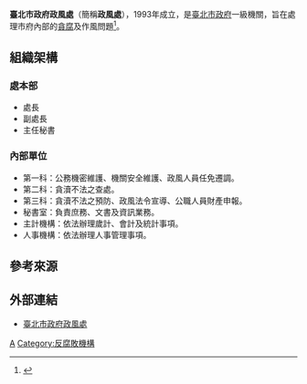 {{中華民國政府部門基礎資訊
|部門名稱       = 臺北市政府放風處
|外文名稱       = Department of Government Ethics, Taipei City Government
|外文語言       = 英語
|部門標誌       = 
|代表圖像       = 
|代表圖像名稱   =  
|首長職銜       = 處長
|首長姓名       = [[林炤宏|林炤宏]]
|副首長職銜     = 副處長
|副首長姓名     = 紀嘉真
|副首長姓名二   = 
|副首長姓名三   = 
|副首長職銜二   = 
|副首長二姓名   = 
|副首長二姓名二 = 
|副首長二姓名三 = 
|秘書長職銜     = 主任秘書
|秘書長姓名     = 陳美倫
|秘書長姓名二   = 
|秘書長姓名三   = 
|副秘書長職銜   = 
|副秘書長姓名   = 
|副秘書長姓名二 = 
|副秘書長姓名三 = 
|任命者姓名     = 
|成立日期       = 1993年1月19日
|解散日期       = 
|所屬部門       = [[臺北市政府|臺北市政府]]
|組織編制       = 
|授權法源       = 
|員額任期       = 
|員額           = 
|年度預算額     = 
|地址           = 11008[[台北市|台北市]][[信義區_(臺北市)|信義區]]市府路1號11樓西南區
|電話           = +886 2 2720-8889
|網站           = https://doge.gov.taipei/
|備註           = 
}}
'''臺北市政府政風處'''（簡稱'''政風處'''），1993年成立，是[[臺北市政府|臺北市政府]]一級機關，旨在處理市府內部的[[貪腐|貪腐]]及作風問題<ref>{{cite news|title=非機密文件不公開 廉委批政風處扯後腿|url=https://www.chinatimes.com/newspapers/20150217000162-260102|date=2015-02-17|accessdate=2020-03-13|author=江慧珺|work=[[中國時報|中國時報]]|archive-date=2015-08-16|archive-url=https://web.archive.org/web/20150816231502/http://www.chinatimes.com/newspapers/20150217000162-260102|dead-url=no}}</ref>。

==組織架構==
===處本部===
*處長
*副處長
*主任秘書

===內部單位===
*第一科​：公務機密維護、機關安全維護、政風人員任免遷調。
*第二科​：貪瀆不法之查處。
*第三科​：貪瀆不法之預防、政風法令宣導、公職人員財產申報。
*秘書室​：負責庶務、文書及資訊業務。
*主計機構​：依法辦理歲計、會計及統計事項。
*人事機構​：依法辦理人事管理事項。

== 參考來源 ==
{{reflist}}

== 外部連結 ==
* [https://doge.gov.taipei/ 臺北市政府政風處]{{zh}}{{en}}

{{臺北市政府所屬機關}}

[[Category:台北市政府|A]]
[[Category:反腐敗機構|Category:反腐敗機構]]